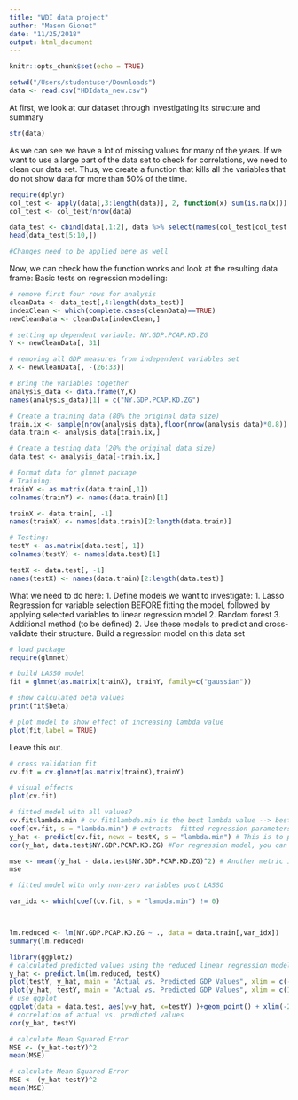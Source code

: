 ```yaml
---
title: "WDI data project"
author: "Mason Gionet"
date: "11/25/2018"
output: html_document
---
```


```r
knitr::opts_chunk$set(echo = TRUE)
```

```r
setwd("/Users/studentuser/Downloads")
data <- read.csv("HDIdata_new.csv")
```

At first, we look at our dataset through investigating its structure and summary
```r
str(data)
```
As we can see we have a lot of missing values for many of the years. If we want to use a large part of the data set to check for correlations, we need to clean our data set. Thus, we create a function that kills all the variables that do not show data for more than 50% of the time. 
```r
require(dplyr)
col_test <- apply(data[,3:length(data)], 2, function(x) sum(is.na(x)))
col_test <- col_test/nrow(data)

data_test <- cbind(data[,1:2], data %>% select(names(col_test[col_test < 0.3])))
head(data_test[5:10,])

#Changes need to be applied here as well
```
Now, we can check how the function works and look at the resulting data frame:
Basic tests on regression modelling:
```r
# remove first four rows for analysis
cleanData <- data_test[,4:length(data_test)]
indexClean <- which(complete.cases(cleanData)==TRUE)
newCleanData <- cleanData[indexClean,]

# setting up dependent variable: NY.GDP.PCAP.KD.ZG
Y <- newCleanData[, 31]

# removing all GDP measures from independent variables set
X <- newCleanData[, -(26:33)]

# Bring the variables together 
analysis_data <- data.frame(Y,X)
names(analysis_data)[1] = c("NY.GDP.PCAP.KD.ZG")

# Create a training data (80% the original data size)
train.ix <- sample(nrow(analysis_data),floor(nrow(analysis_data)*0.8))
data.train <- analysis_data[train.ix,]

# Create a testing data (20% the original data size)
data.test <- analysis_data[-train.ix,]

# Format data for glmnet package
# Training:
trainY <- as.matrix(data.train[,1])
colnames(trainY) <- names(data.train)[1]

trainX <- data.train[, -1]
names(trainX) <- names(data.train)[2:length(data.train)]

# Testing:
testY <- as.matrix(data.test[, 1])
colnames(testY) <- names(data.test)[1]

testX <- data.test[, -1]
names(testX) <- names(data.train)[2:length(data.test)]
```
What we need to do here:
1. Define models we want to investigate:
  1. Lasso Regression for variable selection BEFORE fitting the model, followed by applying selected variables to linear regression model 
  2. Random forest
  3. Additional method (to be defined)
2. Use these models to predict and cross-validate their structure. 
Build a regression model on this data set
```r
# load package
require(glmnet)

# build LASSO model
fit = glmnet(as.matrix(trainX), trainY, family=c("gaussian"))

# show calculated beta values 
print(fit$beta)

# plot model to show effect of increasing lambda value
plot(fit,label = TRUE)
```

Leave this out. 
```r
# cross validation fit
cv.fit = cv.glmnet(as.matrix(trainX),trainY)

# visual effects
plot(cv.fit)
```


```r
# fitted model with all values?
cv.fit$lambda.min # cv.fit$lambda.min is the best lambda value --> best model with smallest mean-squared error
coef(cv.fit, s = "lambda.min") # extracts  fitted regression parameters of the linear regression model using min lambda value. See how sparse it is. 
y_hat <- predict(cv.fit, newx = testX, s = "lambda.min") # This is to predict using the best model selected by LASSO
cor(y_hat, data.test$NY.GDP.PCAP.KD.ZG) #For regression model, you can use correlation to measure how close your predictions with the true outcome values of the data points 

mse <- mean((y_hat - data.test$NY.GDP.PCAP.KD.ZG)^2) # Another metric is the mean squared error (mse)
mse
```

```r
# fitted model with only non-zero variables post LASSO

var_idx <- which(coef(cv.fit, s = "lambda.min") != 0)



lm.reduced <- lm(NY.GDP.PCAP.KD.ZG ~ ., data = data.train[,var_idx])
summary(lm.reduced)
```

```r
library(ggplot2)
# calculated predicted values using the reduced linear regression model
y_hat <- predict.lm(lm.reduced, testX)
plot(testY, y_hat, main = "Actual vs. Predicted GDP Values", xlim = c(-20, 20), ylim = c(-7, 10))
plot(y_hat, testY, main = "Actual vs. Predicted GDP Values", xlim = c(15, -15), ylim = c(15, -15))
# use ggplot
ggplot(data = data.test, aes(y=y_hat, x=testY) )+geom_point() + xlim(-20,20) + ylim(-7,10)
# correlation of actual vs. predicted values
cor(y_hat, testY)

# calculate Mean Squared Error
MSE <- (y_hat-testY)^2
mean(MSE)
```




```r
# calculate Mean Squared Error
MSE <- (y_hat-testY)^2
mean(MSE)
```
